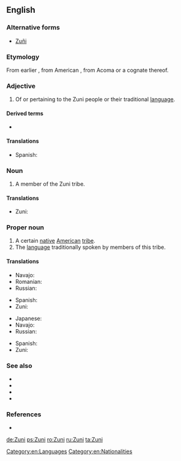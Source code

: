 {{also|zuñi|Zuñi}}
==English==
{{wikipedia}}

===Alternative forms===
* [[Zuñi]]

===Etymology===
From earlier {{m|en|Zuñi}}, from American {{etyl|es|en}}, from Acoma {{etyl|kjq|en}} {{m|kjq|sɨ̂‧ni}} or a cognate thereof.

===Adjective===
{{en-adj|-}}

# Of or pertaining to the Zuni people or their traditional [[language]].

====Derived terms====
* {{l|en|Zuni bluehead sucker‎}}

====Translations====
{{trans-top|Of the Zuni people or their language}}
* Spanish: {{t|es|zuñi}}
{{trans-mid}}
{{trans-bottom}}

===Noun===
{{en-noun}}

# A member of the Zuni tribe.

====Translations====
{{trans-top|A member of the Zuni tribe}}
{{trans-mid}}
* Zuni: {{t|zun|shiwi}}
{{trans-bottom}}

===Proper noun===
{{en-proper noun}}

# A certain [[native]] [[American]] [[tribe]].
# The [[language]] traditionally spoken by members of this tribe.

====Translations====
{{trans-top|Native American tribe}}
* Navajo: {{t|nv|Naashtʼézhí}}
* Romanian: {{t|ro|zuni}}
* Russian: {{t|ru|зу́ни}}
{{trans-mid}}
* Spanish: {{t|es|zuñi|m}}
* Zuni: {{t|zun|A:shiwi}}
{{trans-bottom}}

{{trans-top|language}}
* Japanese: {{t|ja|ズニ語|tr=zuni-go|sc=Jpan}}
* Navajo: {{t|nv|Naashtʼézhí bizaad}}
* Russian: {{t|ru|зу́ни}}
{{trans-mid}}
* Spanish: {{t|es|zuñi|m}}
* Zuni: {{t|zun|Shiwi’ma}}
{{trans-bottom}}

===See also===
* {{langcat|zun}}
* {{pedialite|Zuni}}
* {{pedialite|Zuni language}}
* {{ethnologue|code=zun}}

===References===
* {{R:Dictionary.com|Zuni}}

[[Category:en:Languages]]
[[Category:en:Nationalities]]

[[de:Zuni]]
[[ps:Zuni]]
[[ro:Zuni]]
[[ru:Zuni]]
[[ta:Zuni]]